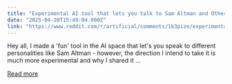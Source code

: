 ```yaml
---
title: "Experimental AI tool that lets you talk to Sam Altman and Other Personalities"
date: "2025-04-20T15:49:04.000Z"
link: "https://www.reddit.com/r/artificial/comments/1k3pize/experimental_ai_tool_that_lets_you_talk_to_sam/"
---
```


Hey all, I made a 'fun' tool in the AI space that let's you speak to different personalities like Sam Altman - however, the direction I intend to take it is much more experimental and why I shared it ...

[Read more](https://www.reddit.com/r/artificial/comments/1k3pize/experimental_ai_tool_that_lets_you_talk_to_sam/)
